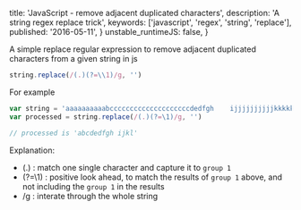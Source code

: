   title: 'JavaScript - remove adjacent duplicated characters',
  description: 'A string regex replace trick',
  keywords: ['javascript', 'regex', 'string', 'replace'],
  published: '2016-05-11',
}
  unstable_runtimeJS: false,
}

A simple replace regular expression to remove adjacent duplicated characters from a given string in js

```js
string.replace(/(.)(?=\\1)/g, '')
```

For example

```js
var string = 'aaaaaaaaaabccccccccccccccccccccdedfgh    ijjjjjjjjjjkkkkkkll'
var processed = string.replace(/(.)(?=\1)/g, '')

// processed is 'abcdedfgh ijkl'
```

Explanation:

- (.) : match one single character and capture it to `group 1`
- (?=\1) : positive look ahead, to match the results of `group 1` above, and not including the `group 1` in the results
- /g : interate through the whole string
